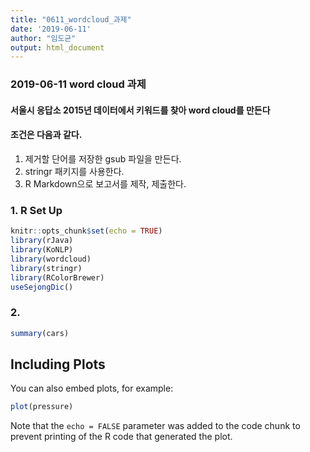 ```yaml
---
title: "0611_wordcloud_과제"
date: '2019-06-11'
author: "임도균"
output: html_document
---
```


### 2019-06-11 word cloud 과제
#### 서울시 응답소 2015년 데이터에서 키워드를 찾아 word cloud를 만든다
#### 조건은 다음과 같다.
1. 제거할 단어를 저장한 gsub 파일을 만든다.
2. stringr 패키지를 사용한다.
3. R Markdown으로 보고서를 제작, 제출한다.



### 1. R Set Up
```r
knitr::opts_chunk$set(echo = TRUE)
library(rJava)
library(KoNLP)
library(wordcloud)
library(stringr)
library(RColorBrewer)
useSejongDic()
```

### 2. 

```r
summary(cars)
```

## Including Plots

You can also embed plots, for example:

```r
plot(pressure)
```

Note that the `echo = FALSE` parameter was added to the code chunk to prevent printing of the R code that generated the plot.
